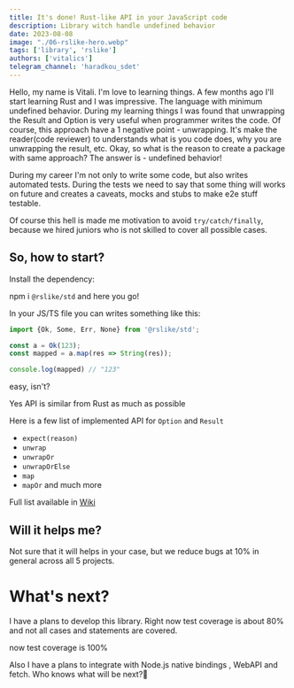 ```yaml
---
title: It's done! Rust-like API in your JavaScript code
description: Library witch handle undefined behavior
date: 2023-08-08
image: "./06-rslike-hero.webp"
tags: ['library', 'rslike']
authors: ['vitalics']
telegram_channel: 'haradkou_sdet'
---
```


Hello, my name is Vitali. I'm love to learning things. A few months ago I'll start learning Rust and I was impressive. The language with minimum undefined behavior. During my learning things I was found that unwrapping the Result and Option is very useful when programmer writes the code. Of course, this approach have a 1 negative point - unwrapping. It's make the reader(code reviewer) to understands what is you code does, why you are unwrapping the result, etc. Okay, so what is the reason to create a package with same approach? The answer is - undefined behavior!

During my career I'm not only to write some code, but also writes automated tests. During the tests we need to say that some thing will works on future and creates a caveats, mocks and stubs to make e2e stuff testable.

Of course this hell is made me motivation to avoid `try/catch/finally`, because we hired juniors who is not skilled to cover all possible cases.

## So, how to start?

Install the dependency:

npm i `@rslike/std` and here you go!

In your JS/TS file you can writes something like this:

```ts title="example.ts" showLineNumbers caption="example of usage"
import {Ok, Some, Err, None} from '@rslike/std';

const a = Ok(123);
const mapped = a.map(res => String(res));

console.log(mapped) // "123"
```

easy, isn't?

Yes API is similar from Rust as much as possible

Here is a few list of implemented API for `Option` and `Result`

- `expect(reason)`
- `unwrap`
- `unwrapOr`
- `unwrapOrElse`
- `map`
- `mapOr` and much more

Full list available in [Wiki](https://github.com/vitalics/rslike/wiki)

## Will it helps me?

Not sure that it will helps in your case, but we reduce bugs at 10% in general across all 5 projects.

# What's next?

I have a plans to develop this library. Right now test coverage is about 80% and not all cases and statements are covered.

now test coverage is 100%

Also I have a plans to integrate with Node.js native bindings , WebAPI and fetch. Who knows what will be next?🤔
